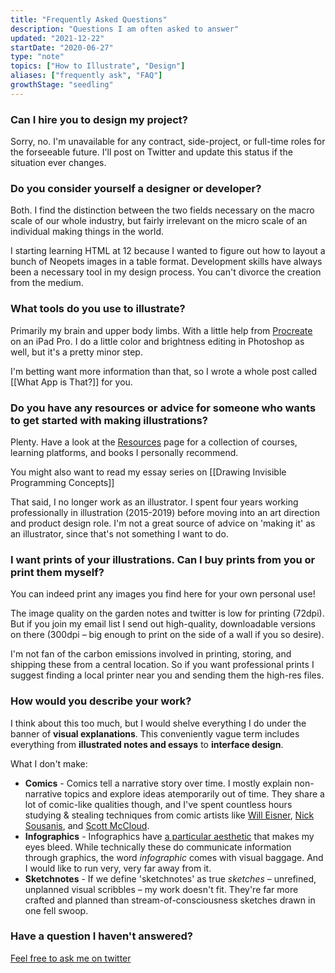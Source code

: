 ```yaml
---
title: "Frequently Asked Questions"
description: "Questions I am often asked to answer"
updated: "2021-12-22"
startDate: "2020-06-27"
type: "note"
topics: ["How to Illustrate", "Design"]
aliases: ["frequently ask", "FAQ"]
growthStage: "seedling"
---
```


<SimpleCard alignLeft>

### Can I hire you to design my project?

Sorry, no. I'm unavailable for any contract, side-project, or full-time roles for the forseeable future. I'll post on Twitter and update this status if the situation ever changes.

</SimpleCard>

<SimpleCard alignLeft>

### Do you consider yourself a designer or developer?

Both. I find the distinction between the two fields necessary on the macro scale of our whole industry, but fairly irrelevant on the micro scale of an individual making things in the world.

I starting learning HTML at 12 because I wanted to figure out how to layout a bunch of Neopets images in a table format. Development skills have always been a necessary tool in my design process. You can't divorce the creation from the medium.

</SimpleCard>

<SimpleCard alignLeft>

### What tools do you use to illustrate?

Primarily my brain and upper body limbs. With a little help from [Procreate](https://procreate.art/) on an iPad Pro. I do a little color and brightness editing in Photoshop as well, but it's a pretty minor step.

I'm betting want more information than that, so I wrote a whole post called [[What App is That?]] for you.

</SimpleCard>

<SimpleCard alignLeft>

### Do you have any resources or advice for someone who wants to get started with making illustrations?

Plenty.
Have a look at the [Resources](/resources) page for a collection of courses, learning platforms, and books I personally recommend.

You might also want to read my essay series on [[Drawing Invisible Programming Concepts]]

That said, I no longer work as an illustrator. I spent four years working professionally in illustration (2015-2019) before moving into an art direction and product design role. I'm not a great source of advice on 'making it' as an illustrator, since that's not something I want to do.

</SimpleCard>

<SimpleCard alignLeft>

### I want prints of your illustrations. Can I buy prints from you or print them myself?

You can indeed print any images you find here for your own personal use!

The image quality on the garden notes and twitter is low for printing (72dpi). But if you join my email list I send out high-quality, downloadable versions on there (300dpi – big enough to print on the side of a wall if you so desire).

I'm not fan of the carbon emissions involved in printing, storing, and shipping these from a central location. So if you want professional prints I suggest finding a local printer near you and sending them the high-res files.

</SimpleCard>

<SimpleCard alignLeft>

### How would you describe your work?

I think about this too much, but I would shelve everything I do under the banner of **visual explanations**. This conveniently vague term includes everything from **illustrated notes and essays** to **interface design**.

What I don't make:

- **Comics** - Comics tell a narrative story over time. I mostly explain non-narrative topics and explore ideas atemporarily out of time. They share a lot of comic-like qualities though, and I've spent countless hours studying & stealing techniques from comic artists like [Will Eisner](https://en.wikipedia.org/wiki/Will_Eisner), [Nick Sousanis](http://spinweaveandcut.com/), and [Scott McCloud](http://scottmccloud.com/).
- **Infographics** - Infographics have [a particular aesthetic](https://www.pinterest.com/vectorstock/infographic-templates/) that makes my eyes bleed. While technically these do communicate information through graphics, the word _infographic_ comes with visual baggage. And I would like to run very, very far away from it.
- **Sketchnotes** - If we define 'sketchnotes' as true _sketches_ – unrefined, unplanned visual scribbles – my work doesn't fit.
  They're far more crafted and planned than stream-of-consciousness sketches drawn in one fell swoop.

</SimpleCard>

### Have a question I haven't answered?

[Feel free to ask me on twitter](https://twitter.com/mappletons)
